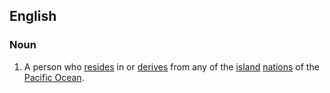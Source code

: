 ==English==
===Noun===
{{en-noun|sg=[[Pacific]] [[islander|Islander]]}}
# A person who [[reside]]s in or [[derive]]s from any of the [[island]] [[nation]]s of the [[Pacific Ocean]].